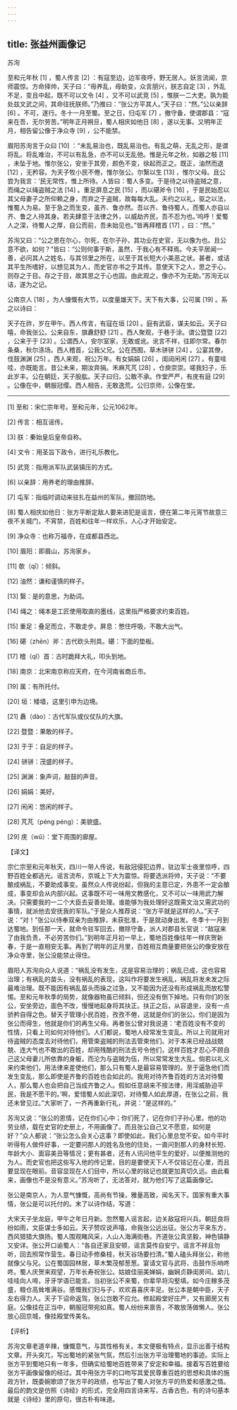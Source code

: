 ```yaml
---
---
---
```

title: 张益州画像记
---




苏洵

至和元年秋 [1] ，蜀人传言 [2] ：有寇至边，边军夜呼，野无居人。妖言流闻，京师震惊。方命择帅，天子曰：“毋养乱，毋助变，众言朋兴，朕志自定 [3] ，外乱不足，变且中起，既不可以文令 [4] ，又不可以武竞 [5] ，惟朕一二大吏。孰为能处兹文武之间，其命往抚朕师。”乃推曰：“张公方平其人。”天子曰：“然。”公以亲辞 [6] 。不可，遂行。冬十一月至蜀。至之日，归屯军 [7] ，撤守备，使谓郡县：“寇来在吾，无尔劳苦。”明年正月朔旦，蜀人相庆如他日 [8] ，遂以无事。又明年正月，相告留公像于净众寺 [9] ，公不能禁。

眉阳苏洵言于众曰 [10] ：“未乱易治也，既乱易治也。有乱之萌，无乱之形，是谓将乱。将乱难治，不可以有乱急，亦不可以无乱弛。惟是元年之秋，如器之攲 [11] ，未坠于地。惟尔张公，安坐于其旁，颜色不变，徐起而正之。既正，油然而退 [12] ，无矜容。为天子牧小民不倦，惟尔张公。尔繄以生 [13] ，惟尔父母。且公尝为我言：‘民无常性，惟上所待。人皆曰：蜀人多变。于是待之以待盗贼之意，而绳之以绳盗贼之法 [14] 。重足屏息之民 [15] ，而以碪斧令 [16] ，于是民始忍以其父母妻子之所仰赖之身，而弃之于盗贼，故每每大乱。夫约之以礼，驱之以法，惟蜀人为易。至于急之而生变，虽齐、鲁亦然。吾以齐、鲁待蜀人，而蜀人亦自以齐、鲁之人待其身。若夫肆意于法律之外，以威劫齐民，吾不忍为也。’呜呼！爱蜀人之深，待蜀人之厚，自公而前，吾未始见也。”皆再拜稽首 [17] ，曰：“然。”

苏洵又曰：“公之恩在尔心，尔死，在尔子孙，其功业在史官，无以像为也。且公意不欲，如何？”皆曰：“公则何事于斯，虽然，于我心有不释焉。今夫平居闻一善，必问其人之姓名，与其邻里之所在，以至于其长短大小美恶之状。甚者，或诘其平生所嗜好，以想见其为人，而史官亦书之于其传。意使天下之人，思之于心，则存之于目。存之于目，故其思之于心也固。由此观之，像亦不为无助。”苏洵无以诘，遂为之记。

公南京人 [18] ，为人慷慨有大节，以度量雄天下。天下有大事，公可属 [19] 。系之以诗曰：

天子在祚，岁在甲午。西人传言，有寇在垣 [20] 。庭有武臣，谋夫如云。天子曰嘻，命我张公。公来自东，旗纛舒舒 [21] 。西人聚观，于巷于涂。谓公暨暨 [22] ，公来于于 [23] 。公谓西人，安尔室家，无敢或讹。讹言不祥，往即尔常。春尔条桑，秋尔涤场。西人稽首，公我父兄。公在西囿，草木骈骈 [24] 。公宴其僚，伐鼓渊渊 [25] 。西人来观，祝公万年。有女娟娟 [26] ，闺闼闲闲 [27] 。有童哇哇，亦既能言。昔公未来，期汝弃捐。禾麻芃芃 [28] ，仓庾崇崇。嗟我妇子，乐此岁丰。公在朝廷，天子股肱。天子曰归，公敢不承。作堂严严，有庑有庭 [29] 。公像在中，朝服冠缨。西人相告，无敢逸荒。公归京师，公像在堂。



* * *



[1] 至和：宋仁宗年号。至和元年，公元1062年。

[2] 传言：相互谣传。

[3] 朕：秦始皇后皇帝自称。

[4] 文令：用圣旨下政令，进行礼乐教化。

[5] 武竞：指用派军队武装镇压的方式。

[6] 以亲辞：用养老的理由推辞。

[7] 屯军：指临时调动来驻扎在益州的军队，撤回防地。

[8] 蜀人相庆如他日：张方平断定敌人要来进犯是谣言，便在第二年元宵节故意三夜不关城门，不宵禁，百姓和往年一样欢乐，人心才开始安定。

[9] 净众寺：也称万福寺，在成都县西北。

[10] 眉阳：即眉山，苏洵家乡。

[11] 欹（qī）：倾斜。

[12] 油然：谦和谨慎的样子。

[13] 繄：是的意思，为助词。

[14] 绳之：绳本是工匠使用取直的墨线，这里指严格要求约束百姓。

[15] 重足：叠足而立，不敢走步。屏息：憋住呼吸，不敢大出气。

[16] 碪（zhēn）斧：古代砍头刑具。碪：下面的垫板。

[17] 稽（qǐ）首：古时跪拜大礼，叩头到地。

[18] 南京：北宋南京称应天府，在今河南省商丘市。

[19] 属：有所托付。

[20] 垣：矮墙，这里引申为边境。

[21] 纛（dào）：古代军队或仪仗队的大旗。

[22] 暨暨：果敢的样子。

[23] 于于：自足的样子。

[24] 骈骈：茂盛的样子。

[25] 渊渊：象声词，敲鼓的声音。

[26] 娟娟：美好。

[27] 闲闲：悠闲的样子。

[28] 芃芃（pénɡ pénɡ）：美貌盛。

[29] 庑（wǔ）：堂下周围的廊屋。

【译文】

宗仁宗至和元年秋天，四川一带人传说，有敌冠侵犯边界，驻边军士夜里惊呼，四野百姓全都逃光。谣言流布，京城上下大为震惊。将要选派将帅，天子说：“不要酿成祸乱，不要助成事变。虽然众人传说纷起，但我的主意已定，外患不一定会酿成，事变却会从内部兴起。这事既不可一味用文教感化，又不可以一味用武力解决。只需要我的一二个大臣去妥善处理。谁能够为我处理好这既需文治又需武功的事情，就派他去安抚我的军队。”于是众人推荐说：“张方平就是这样的人。”天子说：“对！”张公以侍奉双亲为由推辞，未获批准，于是就动身出发。冬季十一月到达蜀地。到任那一天，就命令驻军回去，撤除守备，派人对郡县长官说：“敌寇来了由我负责，不必劳苦你们。”到明年正月初一早上，蜀地百姓像往年一样庆贺新春，于是一直相安无事。再到了明年的正月里，百姓相互商量要把张公的像安放在净众寺里，张公没能禁止得住。

眉阳人苏洵向众人说道：“祸乱没有发生，这是容易治理的；祸乱已成，这也容易治理；有祸乱的苗头，没有祸乱的表现，这叫作将要发生祸乱，祸乱将发未发之际最难治理。既不能因有祸乱苗头而操之过急，又不能因为还没有形成祸乱而放松警惕。至和元年秋季的局势，就像器物虽已倾斜，但还没有倒下掉地。只有你们的张公，安坐旁边，面色不改，慢慢地起身将其扶正。扶正之后，从容退坐，没有一点骄矜自得之色。替天子管理小民百姓，孜孜不倦，这就是你们的张公。你们是因为张公而得生，他就是你们的再生父母。再者张公曾对我说道：‘老百姓没有不变的性情，只看上司如何对待他们。人们都说，蜀地人经常发生变乱。所以上司就用对待盗贼的态度去对待他们，用管束盗贼的刑法去管束他们。对于本来已经战战兢兢、连大气也不敢出的百姓，却用残酷的刑法去号令他们，这样百姓才忍心不顾自己这父母妻儿所依靠的身躯，而沦为与盗贼为伍，所以常常发生大乱。倘若以礼义来约束他们，用法律来差使他们，那么只有蜀人是最容易管理的。至于逼急他们而发生变乱，那么即使是齐鲁的百姓也会如此的。我用对待齐鲁百姓的方法对待蜀人，那么蜀人也会把自己当成齐鲁之人。假如任意胡来不按法律，用淫威胁迫平民，我是不愿干的。’啊，爱惜蜀人如此深切，对待蜀人如此厚道，在张公之前，我还未曾见过。”大家听了，一齐再重新行礼，并说：“是这样的。”

苏洵又说：“张公的恩情，记在你们心中；你们死了，记在你们子孙心里。他的功劳业绩，载在史官的史册上，不用画像了。而且张公自己又不愿意，如何是好？”众人都说：“张公怎么会关心这事？即使如此，我们心里总觉不安。如今平时听得有人做件好事，一定要问那人的姓名及他的住处，一直问到那人的身材长短、年龄大小、面容美丑等情况；更有甚者，还有人讯问他平生的爱好，以便推测他的为人。而史官也把这些写入他的传记里，目的是要使天下人不仅铭记在心里，而且要显现在眼前。音容显现在人们目中，所以心里的铭记也就更加真切久远。由此看来，画像也不是没有意义。”苏洵听了，无法答对，就为他们写了这篇画像记。

张公是南京人，为人意气慷慨，高尚有节操，雅量高致，闻名天下。国家有重大事情，张公是可以托付的。末了以诗作结，写道：

大宋天子坐龙庭，甲午之年日月新。忽然蜀人谣言起，边关敌寇将兴兵。朝廷良将纷如雨，文臣谋士多如云。天子赞叹说声嘻，命我张公远出征。张公方平来东方，西风猎猎大旗扬。蜀人围观睹风采，人山人海满街巷。齐道张公真坚毅，神色镇静又安详。张公开口谕蜀人：“各自还家且安顿，谣言莫传自安宁。谣言不祥且勿听，回去照常作营生。春日动手修桑枝，秋天谷场要扫清。”蜀人磕头拜张公，称他就像父与兄。公在蜀国园林居，草木繁茂郁葱葱。宴请文官与武将，击鼓作乐响咚咚。蜀人庆贺来观望，万年长寿祝张公。姑娘佳丽美婵娟，幽娴贞静闺房间。幼儿哇哇向人啼，牙牙学语已能言。当初张公不来蜀，你辈早将沟壑填。如今庄稼多茂盛，粮仓高耸堆满谷。感慨我们妇与子，欢欢喜喜庆丰足。张公本是朝中臣，天子左右得力人。天子下诏命返驾，张公岂敢不应允。修起殿堂好庄严，又有廊房又有庭。公像挂在正当中，朝服冠带宛如真。蜀人纷纷来禀告，不敢放荡做懒人。张公放心回京城，像挂殿堂传美名。

【评析】

苏洵文章老道辛辣，慷慨意气，与其性格有关。本文便极有特点，显示出善于结构文章。开头突兀，写出蜀地的紧张气氛，然后引出张方平治理蜀地的事迹。实际上张方平到蜀地只有一年多，但确实给蜀地百姓带来了安定和幸福。接着写百姓要给张方平画像留像的经过。其中用张方平的口吻写其爱民尊重百姓的思想和具体的施政方针，既委婉歌颂了张方平的政绩，也写出了蜀人对张方平的热爱和感激之情。最后的韵文是仿照《诗经》的形式，完全用四言诗来写，古香古色，有的诗句基本就是《诗经》里的原句，很古朴有味道。